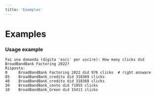 ```yaml
---
title: 'Examples'
---
```


# Examples

### Usage example

```shell
Fai una domanda (digita 'esci' per uscire): How many clicks did BroadBandBank Factoring 2022?
Risposta:
0     BroadBandBank Factoring 2022 did 976 clicks  # right answare
85    BroadBandBank_credito did 318369 clicks
40    BroadBandBank_credito did 318369 clicks
20    BroadBandBank_conto did 71955 clicks
10    BroadBandBank_Green did 15411 clicks
```
